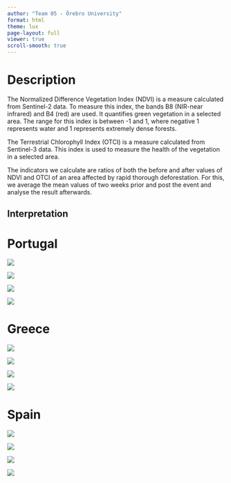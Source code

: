 ```yaml
---
author: "Team 05 - Örebro University"
format: html
theme: lux
page-layout: full
viewer: true
scroll-smooth: true
---
```


# Description

The Normalized Difference Vegetation Index (NDVI) is a measure calculated from Sentinel-2 data. To measure this index, the bands B8 (NIR-near infrared) and B4 (red) are used. It quantifies green vegetation in a selected area. The range for this index is between -1 and 1, where negative 1 represents water and 1 represents extremely dense forests.

The Terrestrial Chlorophyll Index (OTCI) is a measure calculated from Sentinel-3 data. This index is used to measure the health of the vegetation in a selected area.

The indicators we calculate are ratios of both the before and after values of NDVI and OTCI of an area affected by rapid thorough deforestation. For this, we average the mean values of two weeks prior and post the event and analyse the result afterwards.

## Interpretation

# Portugal

::: {layout-ncol="2"}
![](photo/b4/2024-09-03-00_00_2024-09-03-23_59_Sentinel-2_L2A_NDVI.jpg)

![](photo/b4/2024-09-12-00_00_2024-09-12-23_59_Sentinel-3_OLCI_L2_Land_Custom_script.jpg)

![](photo/After/2024-09-30-00_00_2024-09-30-23_59_Sentinel-2_L2A_NDVI.jpg)

![](photo/After/2024-09-29-00_00_2024-09-29-23_59_Sentinel-3_OLCI_L2_Land_OTCI.jpg)
:::

# Greece

::: {layout-ncol="2"}
![](photo/Greece/NDVI_before_Greece.jpg)

![](photo/Greece/OTCI_before_Greece.jpg)

![](photo/Greece/NDVI_after_Greece.jpg)

![](photo/Greece/OTCI_after_Greece.jpg)
:::

# Spain

::: {layout-ncol="2"}
![](photo/Spain/NDVI_before_Spain.jpg)

![](photo/Spain/OTCI_before_Spain.jpg)

![](photo/Spain/NDVI_after_Spain.jpg)

![](photo/Spain/OTCI_after_Spain.jpg)
:::